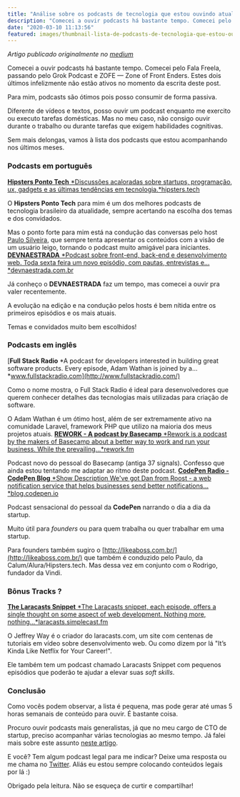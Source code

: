 ```yaml
---
title: "Análise sobre os podcasts de tecnologia que estou ouvindo atualmente"
description: "Comecei a ouvir podcasts há bastante tempo. Comecei pelo Fala Freela, passando pelo Grok Podcast e ZOFE — Zone of Front Enders. Estes dois últimos infelizmente não estão ativos no momento da escrita deste post."
date: "2020-03-10 11:13:56"
featured: images/thumbnail-lista-de-podcasts-de-tecnologia-que-estou-ouvindo-atualmente.png
---
```


_Artigo publicado originalmente no [medium](https://medium.com/@juliobitencourt/an%C3%A1lise-sobre-os-podcasts-de-tecnologia-que-estou-ouvindo-atualmente-12b98b8574f4)_

Comecei a ouvir podcasts há bastante tempo. Comecei pelo Fala Freela, passando pelo Grok Podcast e ZOFE — Zone of Front Enders. Estes dois últimos infelizmente não estão ativos no momento da escrita deste post.

Para mim, podcasts são ótimos pois posso consumir de forma passiva.

Diferente de vídeos e textos, posso ouvir um podcast enquanto me exercito ou executo tarefas domésticas. Mas no meu caso, não consigo ouvir durante o trabalho ou durante tarefas que exigem habilidades cognitivas.

Sem mais delongas, vamos à lista dos podcasts que estou acompanhando nos últimos meses.

### Podcasts em português
[**Hipsters Ponto Tech**
*Discussões acaloradas sobre startups, programação, ux, gadgets e as últimas tendências em tecnologia.*hipsters.tech](http://hipsters.tech/)

O **Hipsters Ponto Tech** para mim é um dos melhores podcasts de tecnologia brasileiro da atualidade, sempre acertando na escolha dos temas e dos convidados.

Mas o ponto forte para mim está na condução das conversas pelo host [Paulo Silveira](https://twitter.com/paulo_caelum), que sempre tenta apresentar os conteúdos com a visão de um usuário leigo, tornando o podcast muito amigável para iniciantes.
[**DEVNAESTRADA**
*Podcast sobre front-end, back-end e desenvolvimento web. Toda sexta feira um novo episódio, com pautas, entrevistas e…*devnaestrada.com.br](http://devnaestrada.com.br/)

Já conheço o **DEVNAESTRADA** faz um tempo, mas comecei a ouvir pra valer recentemente.

A evolução na edição e na condução pelos hosts é bem nítida entre os primeiros episódios e os mais atuais.

Temas e convidados muito bem escolhidos!

### Podcasts em inglês
[**Full Stack Radio**
*A podcast for developers interested in building great software products. Every episode, Adam Wathan is joined by a…*www.fullstackradio.com](http://www.fullstackradio.com/)

Como o nome mostra, o Full Stack Radio é ideal para desenvolvedores que querem conhecer detalhes das tecnologias mais utilizadas para criação de software.

O Adam Wathan é um ótimo host, além de ser extremamente ativo na comunidade Laravel, framework PHP que utilizo na maioria dos meus projetos atuais.
[**REWORK - A podcast by Basecamp**
*Rework is a podcast by the makers of Basecamp about a better way to work and run your business. While the prevailing…*rework.fm](https://rework.fm/)

Podcast novo do pessoal do Basecamp (antiga 37 signals). Confesso que ainda estou tentando me adaptar ao ritmo deste podcast.
[**CodePen Radio - CodePen Blog**
*Show Description We've got Dan from Roost - a web notification service that helps businesses send better notifications…*blog.codepen.io](https://blog.codepen.io/radio/)

Podcast sensacional do pessoal da **CodePen** narrando o dia a dia da startup.

Muito útil para *founders* ou para quem trabalha ou quer trabalhar em uma startup.

Para founders também sugiro o [http://likeaboss.com.br/](http://likeaboss.com.br/) que também é conduzido pelo Paulo, da Calum/Alura/Hipsters.tech. Mas dessa vez em conjunto com o Rodrigo, fundador da Vindi.

### Bônus Tracks ?
[**The Laracasts Snippet**
*The Laracasts snippet, each episode, offers a single thought on some aspect of web development. Nothing more, nothing…*laracasts.simplecast.fm](https://laracasts.simplecast.fm/)

O Jeffrey Way é o criador do laracasts.com, um site com centenas de tutoriais em vídeo sobre desenvolvimento web. Ou como dizem por lá "It’s Kinda Like Netflix for Your Career!".

Ele também tem um podcast chamado Laracasts Snippet com pequenos episódios que poderão te ajudar a elevar suas *soft skills*.

### Conclusão

Como vocês podem observar, a lista é pequena, mas pode gerar até umas 5 horas semanais de conteúdo para ouvir. É bastante coisa.

Procuro ouvir podcasts mais generalistas, já que no meu cargo de CTO de startup, preciso acompanhar várias tecnologias ao mesmo tempo. Já falei mais sobre este assunto [neste artigo](https://medium.com/@juliobitencourt/como-mudei-minha-carreira-parte-ii-organizando-o-projeto-e-gerenciando-uma-equipe-de-470365572331).

E você? Tem algum podcast legal para me indicar? Deixe uma resposta ou me chama no [Twitter](http://twitter.com/juliobitencourt). Aliás eu estou sempre colocando conteúdos legais por lá :)

Obrigado pela leitura. Não se esqueça de curtir e compartilhar!
